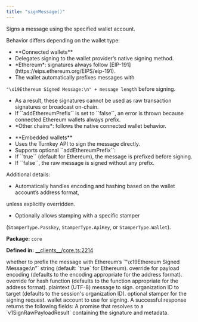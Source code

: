 ```yaml
---
title: "signMessage()"
---
```



<H3Bordered text="Overview" />

Signs a message using the specified wallet account.

Behavior differs depending on the wallet type:

<ul>
  <li>**Connected wallets**</li>
  <li>Delegates signing to the wallet provider’s native signing method.</li>
  <li>*Ethereum*: signatures always follow [EIP-191](https://eips.ethereum.org/EIPS/eip-191).</li>
  <li>The wallet automatically prefixes messages with</li>
</ul>

``"\x19Ethereum Signed Message:\n" + message length`` before signing.

<ul>
  <li>As a result, these signatures cannot be used as raw transaction signatures or broadcast on-chain.</li>
  <li>If ``addEthereumPrefix`` is set to ``false``, an error is thrown because connected Ethereum wallets always prefix.</li>
  <li>*Other chains*: follows the native connected wallet behavior.</li>
</ul>

<ul>
  <li>**Embedded wallets**</li>
  <li>Uses the Turnkey API to sign the message directly.</li>
  <li>Supports optional ``addEthereumPrefix``:</li>
  <li>If ``true`` (default for Ethereum), the message is prefixed before signing.</li>
  <li>If ``false``, the raw message is signed without any prefix.</li>
</ul>

Additional details:

<ul>
  <li>Automatically handles encoding and hashing based on the wallet account’s address format,</li>
</ul>

unless explicitly overridden.

<ul>
  <li>Optionally allows stamping with a specific stamper</li>
</ul>

(``StamperType.Passkey``, ``StamperType.ApiKey``, or ``StamperType.Wallet``).

<p><strong>Package:</strong> <code>core</code></p>

<p><strong>Defined in:</strong> <a href="https://github.com/tkhq/sdk/blob/main/packages/core/src/__clients__/core.ts#L2214">__clients__/core.ts:2214</a></p>

<H3Bordered text="Parameters" />

<ParamField body="params" type='SignMessageParams' required={true} >
  <Expandable title="params details">
    <NestedParam parentKey="params" childKey="addEthereumPrefix" type='boolean' required={false}>
whether to prefix the message with Ethereum’s
  `"\x19Ethereum Signed Message:\n"` string (default: `true` for Ethereum).
</NestedParam>
    <NestedParam parentKey="params" childKey="encoding" type='v1PayloadEncoding' required={false}>
override for payload encoding (defaults to the encoding appropriate for the address format).
</NestedParam>
    <NestedParam parentKey="params" childKey="hashFunction" type='v1HashFunction' required={false}>
override for hash function (defaults to the function appropriate for the address format).
</NestedParam>
    <NestedParam parentKey="params" childKey="message" type='string' required={true}>
plaintext (UTF-8) message to sign.
</NestedParam>
    <NestedParam parentKey="params" childKey="organizationId" type='string' required={false}>
organization ID to target (defaults to the session's organization ID).
</NestedParam>
    <NestedParam parentKey="params" childKey="stampWith" type='StamperType' required={false}>
optional stamper for the signing request.
</NestedParam>
    <NestedParam parentKey="params" childKey="walletAccount" type='WalletAccount' required={true}>
wallet account to use for signing.
</NestedParam>
  </Expandable>
</ParamField>

<H3Bordered text="Response" />
A successful response returns the following fields:

<ResponseField name="returns" type="v1SignRawPayloadResult" required={true} >
  A promise that resolves to a `v1SignRawPayloadResult` containing the signature and metadata.
</ResponseField>
